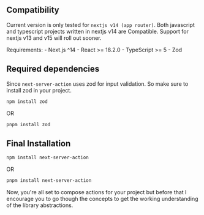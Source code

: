 
## Compatibility

Current version is only tested for `nextjs v14 (app router)`. Both javascript and typescript projects written
in nextjs v14 are Compatible. Support for nextjs v13 and v15 will roll out sooner.

<Callout type="warning">
Requirements:
- Next.js ^14
- React >= 18.2.0
- TypeScript >= 5
- Zod

</Callout>

## Required dependencies

Since `next-server-action` uses zod for input validation.
So make sure to install zod in your project.

```bash
npm install zod
```

<div style={{ textAlign: "center" }}>OR</div>

```sh
pnpm install zod
```

## Final Installation

```sh
npm install next-server-action
```

<div style={{ textAlign: "center" }}>OR</div>

```sh
pnpm install next-server-action
```

Now, you're all set to compose actions for your project but before that
I encourage you to go though the concepts to get the working understanding
of the library abstractions.

